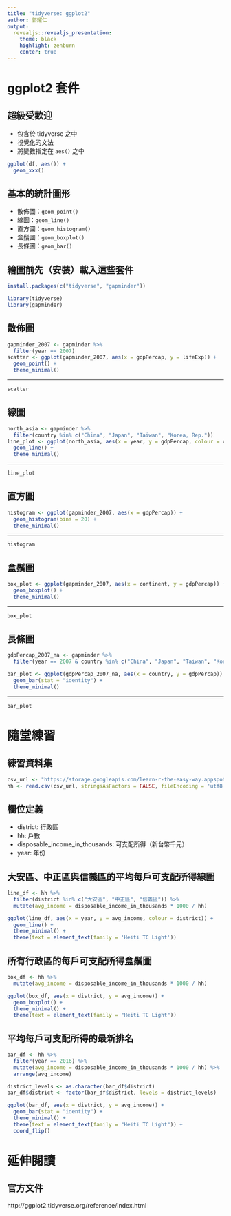 ```yaml
---
title: "tidyverse: ggplot2"
author: 郭耀仁
output: 
  revealjs::revealjs_presentation:
    theme: black
    highlight: zenburn
    center: true
---
```


# ggplot2 套件

## 超級受歡迎

- 包含於 tidyverse 之中
- 視覺化的文法
- 將變數指定在 `aes()` 之中

```r
ggplot(df, aes()) +
  geom_xxx()
```

## 基本的統計圖形

- 散佈圖：`geom_point()`
- 線圖：`geom_line()`
- 直方圖：`geom_histogram()`
- 盒鬚圖：`geom_boxplot()`
- 長條圖：`geom_bar()`

## 繪圖前先（安裝）載入這些套件

```r
install.packages(c("tidyverse", "gapminder"))
```

```r
library(tidyverse)
library(gapminder)
```

## 散佈圖

```r
gapminder_2007 <- gapminder %>%
  filter(year == 2007)
scatter <- ggplot(gapminder_2007, aes(x = gdpPercap, y = lifeExp)) +
  geom_point() +
  theme_minimal()
```

---

```r
scatter
```

## 線圖

```r
north_asia <- gapminder %>%
  filter(country %in% c("China", "Japan", "Taiwan", "Korea, Rep."))
line_plot <- ggplot(north_asia, aes(x = year, y = gdpPercap, colour = country)) +
  geom_line() +
  theme_minimal()
```

---

```r
line_plot
```

## 直方圖

```r
histogram <- ggplot(gapminder_2007, aes(x = gdpPercap)) +
  geom_histogram(bins = 20) +
  theme_minimal()
```

---

```r
histogram
```

## 盒鬚圖

```r
box_plot <- ggplot(gapminder_2007, aes(x = continent, y = gdpPercap)) +
  geom_boxplot() +
  theme_minimal()
```

---

```r
box_plot
```

## 長條圖

```r
gdpPercap_2007_na <- gapminder %>%
  filter(year == 2007 & country %in% c("China", "Japan", "Taiwan", "Korea, Rep."))

bar_plot <- ggplot(gdpPercap_2007_na, aes(x = country, y = gdpPercap)) +
  geom_bar(stat = "identity") +
  theme_minimal()
```

---

```r
bar_plot
```

# 隨堂練習

## 練習資料集

```r
csv_url <- "https://storage.googleapis.com/learn-r-the-easy-way.appspot.com/hh.csv"
hh <- read.csv(csv_url, stringsAsFactors = FALSE, fileEncoding = 'utf8')
```

## 欄位定義

- district: 行政區
- hh: 戶數
- disposable_income_in_thousands: 可支配所得（新台幣千元）
- year: 年份

## 大安區、中正區與信義區的平均每戶可支配所得線圖

```r
line_df <- hh %>%
  filter(district %in% c("大安區", "中正區", "信義區")) %>%
  mutate(avg_income = disposable_income_in_thousands * 1000 / hh)

ggplot(line_df, aes(x = year, y = avg_income, colour = district)) +
  geom_line() +
  theme_minimal() +
  theme(text = element_text(family = 'Heiti TC Light'))
```

## 所有行政區的每戶可支配所得盒鬚圖

```r
box_df <- hh %>%
  mutate(avg_income = disposable_income_in_thousands * 1000 / hh)

ggplot(box_df, aes(x = district, y = avg_income)) +
  geom_boxplot() +
  theme_minimal() +
  theme(text = element_text(family = "Heiti TC Light"))
```

## 平均每戶可支配所得的最新排名

```r
bar_df <- hh %>%
  filter(year == 2016) %>%
  mutate(avg_income = disposable_income_in_thousands * 1000 / hh) %>%
  arrange(avg_income)

district_levels <- as.character(bar_df$district)
bar_df$district <- factor(bar_df$district, levels = district_levels)

ggplot(bar_df, aes(x = district, y = avg_income)) +
  geom_bar(stat = "identity") +
  theme_minimal() +
  theme(text = element_text(family = "Heiti TC Light")) +
  coord_flip()
```

# 延伸閱讀

## 官方文件

http://ggplot2.tidyverse.org/reference/index.html